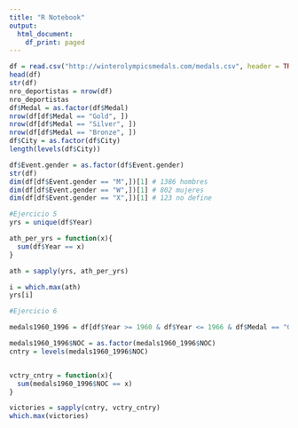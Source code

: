 ```yaml
---
title: "R Notebook"
output:
  html_document:
    df_print: paged
---
```


```r
df = read.csv("http://winterolympicsmedals.com/medals.csv", header = TRUE)
head(df)
str(df)
nro_deportistas = nrow(df)
nro_deportistas
df$Medal = as.factor(df$Medal)
nrow(df[df$Medal == "Gold", ])
nrow(df[df$Medal == "Silver", ])
nrow(df[df$Medal == "Bronze", ])
df$City = as.factor(df$City)
length(levels(df$City))

df$Event.gender = as.factor(df$Event.gender)
str(df)
dim(df[df$Event.gender == "M",])[1] # 1386 hombres
dim(df[df$Event.gender == "W",])[1] # 802 mujeres
dim(df[df$Event.gender == "X",])[1] # 123 no define

#Ejercicio 5
yrs = unique(df$Year)

ath_per_yrs = function(x){
  sum(df$Year == x)
}

ath = sapply(yrs, ath_per_yrs)

i = which.max(ath)
yrs[i]

#Ejercicio 6

medals1960_1996 = df[df$Year >= 1960 & df$Year <= 1966 & df$Medal == "Gold" , ]

medals1960_1996$NOC = as.factor(medals1960_1996$NOC)
cntry = levels(medals1960_1996$NOC)


vctry_cntry = function(x){
  sum(medals1960_1996$NOC == x)
}

victories = sapply(cntry, vctry_cntry)
which.max(victories)

```

